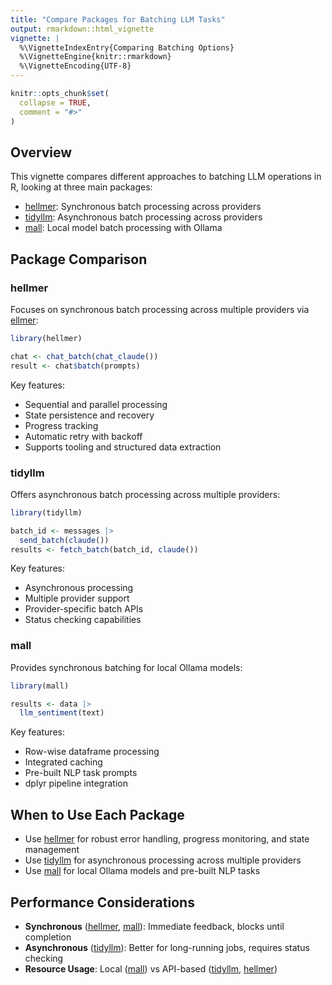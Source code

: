 ```yaml
---
title: "Compare Packages for Batching LLM Tasks"
output: rmarkdown::html_vignette
vignette: |
  %\VignetteIndexEntry{Comparing Batching Options}
  %\VignetteEngine{knitr::rmarkdown}
  %\VignetteEncoding{UTF-8}
---
```


```r
knitr::opts_chunk$set(
  collapse = TRUE,
  comment = "#>"
)
```

## Overview

This vignette compares different approaches to batching LLM operations in R, looking at three main packages:

-   [hellmer](https://github.com/dylanpieper/hellmer): Synchronous batch processing across providers
-   [tidyllm](https://github.com/edubruell/tidyllm): Asynchronous batch processing across providers
-   [mall](https://mlverse.github.io/mall/): Local model batch processing with Ollama

## Package Comparison

### hellmer

Focuses on synchronous batch processing across multiple providers via [ellmer](https://github.com/tidyverse/ellmer/):

```r
library(hellmer)

chat <- chat_batch(chat_claude())
result <- chat$batch(prompts)
```

Key features:

-   Sequential and parallel processing
-   State persistence and recovery
-   Progress tracking
-   Automatic retry with backoff
-   Supports tooling and structured data extraction

### tidyllm

Offers asynchronous batch processing across multiple providers:

```r
library(tidyllm)

batch_id <- messages |> 
  send_batch(claude())
results <- fetch_batch(batch_id, claude())
```

Key features:

-   Asynchronous processing
-   Multiple provider support
-   Provider-specific batch APIs
-   Status checking capabilities

### mall

Provides synchronous batching for local Ollama models:

```r
library(mall)

results <- data |>
  llm_sentiment(text)
```

Key features:

-   Row-wise dataframe processing
-   Integrated caching
-   Pre-built NLP task prompts
-   dplyr pipeline integration

## When to Use Each Package

-   Use [hellmer](https://CRAN.R-project.org/package=hellmer) for robust error handling, progress monitoring, and state management
-   Use [tidyllm](https://CRAN.R-project.org/package=tidyllm) for asynchronous processing across multiple providers
-   Use [mall](https://CRAN.R-project.org/package=mall) for local Ollama models and pre-built NLP tasks

## Performance Considerations

-   **Synchronous** ([hellmer](https://CRAN.R-project.org/package=hellmer), [mall](https://CRAN.R-project.org/package=mall)): Immediate feedback, blocks until completion
-   **Asynchronous** ([tidyllm](https://CRAN.R-project.org/package=tidyllm)): Better for long-running jobs, requires status checking
-   **Resource Usage**: Local ([mall](https://CRAN.R-project.org/package=mall)) vs API-based ([tidyllm](https://CRAN.R-project.org/package=tidyllm), [hellmer](https://CRAN.R-project.org/package=hellmer))